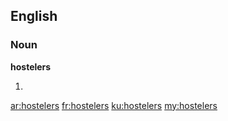 ==English==
===Noun===
'''hostelers'''

#{{plural of|hosteler}}

[[ar:hostelers]]
[[fr:hostelers]]
[[ku:hostelers]]
[[my:hostelers]]